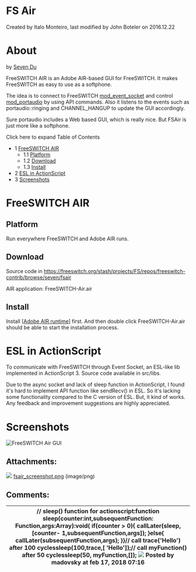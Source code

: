 
# FS Air 

 Created by  Italo Monteiro, last modified by  John Boteler on 2016.12.22

# About

by [Seven Du](https://freeswitch.org/confluence/display/~seven)

FreeSWITCH AIR is an Adobe AIR-based GUI for FreeSWITCH. It makes FreeSWITCH as easy to use as a softphone.

The idea is to connect to FreeSWITCH [mod\_event\_socket](../../Modules/mod_event_socket_1048924.mdx#11-acl) and control [mod\_portaudio](../../Modules/mod_portaudio_9634724.mdx#about) by using API commands. Also it listens to the events such as portaudio::ringing and CHANNEL\_HANGUP to update the GUI accordingly.

Sure portaudio includes a Web based GUI, which is really nice. But FSAir is just more like a softphone.

Click here to expand Table of Contents

* 1 [FreeSWITCH AIR](#freeswitch-air)  
   * 1.1 [Platform](#platform)  
   * 1.2 [Download](#download)  
   * 1.3 [Install](#install)
* 2 [ESL in ActionScript](#esl-in-actionscript)
* 3 [Screenshots](#screenshots)

# FreeSWITCH AIR

## Platform

Run everywhere FreeSWITCH and Adobe AIR runs.

## Download

Source code in <https://freeswitch.org/stash/projects/FS/repos/freeswitch-contrib/browse/seven/fsair>

AIR application: FreeSWITCH-Air.air

## Install

Install \[[Adobe AIR runtime](http://get.adobe.com/air/)\] first. And then double click FreeSWITCH-Air.air should be able to start the installation process.

# ESL in ActionScript

To communicate with FreeSWITCH through Event Socket, an ESL-like lib implemented in ActionScript 3\. Source code available in src/libs.

Due to the async socket and lack of sleep function in ActionScript, I found it's hard to implement API function like sendRecv() in ESL. So it's lacking some functionality compared to the C version of ESL. But, it kind of works. Any feedback and improvement suggestions are highly appreciated.

# Screenshots

![FreeSWITCH Air GUI](/attachments/13173094/13173104.png "FreeSWITCH Air GUI")

## Attachments:

![](/images/icons/bullet_blue.gif) [fsair\_screenshot.png](/attachments/13173094/13173104.png) (image/png)  

## Comments:

| // sleep() function for actionscript:function sleep(counter:int,subsequentFunction: Function,args:Array):void{  if(counter \> 0){  callLater(sleep,\[counter\- 1,subsequentFunction,args\]);  }else{  callLater(subsequentFunction,args);  }}// call trace('Hello') after 100 cyclessleep(100,trace,\[ 'Hello'\]);// call myFunction() after 50 cyclessleep(50, myFunction,\[\]); ![](/images/icons/contenttypes/comment_16.png) Posted by madovsky at feb 17, 2018 07:16 |
| ------------------------------------------------------------------------------------------------------------------------------------------------------------------------------------------------------------------------------------------------------------------------------------------------------------------------------------------------------------------------------------------------------------------------------------------------------------------------ |


